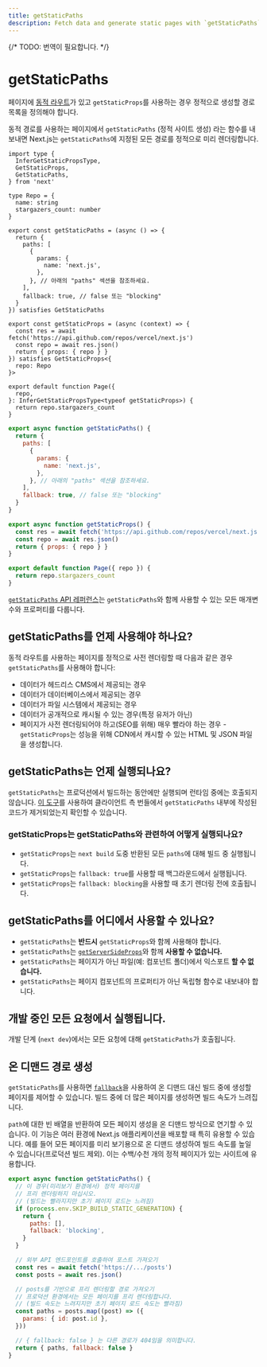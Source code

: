 ```yaml
---
title: getStaticPaths
description: Fetch data and generate static pages with `getStaticPaths`. Learn more about this API for data fetching in Next.js.
---
```


{/* TODO: 번역이 필요합니다. */}

# getStaticPaths

페이지에 [동적 라우트](/docs/pages/building-your-application/routing/dynamic-routes)가 있고 `getStaticProps`를 사용하는 경우 정적으로 생성할 경로 목록을 정의해야 합니다.

동적 경로를 사용하는 페이지에서 `getStaticPaths` (정적 사이트 생성) 라는 함수를 내보내면 Next.js는 `getStaticPaths`에 지정된 모든 경로를 정적으로 미리 렌더링합니다.

```tsx filename="pages/repo/[name].tsx" switcher
import type {
  InferGetStaticPropsType,
  GetStaticProps,
  GetStaticPaths,
} from 'next'

type Repo = {
  name: string
  stargazers_count: number
}

export const getStaticPaths = (async () => {
  return {
    paths: [
      {
        params: {
          name: 'next.js',
        },
      }, // 아래의 "paths" 섹션을 참조하세요.
    ],
    fallback: true, // false 또는 "blocking"
  }
}) satisfies GetStaticPaths

export const getStaticProps = (async (context) => {
  const res = await fetch('https://api.github.com/repos/vercel/next.js')
  const repo = await res.json()
  return { props: { repo } }
}) satisfies GetStaticProps<{
  repo: Repo
}>

export default function Page({
  repo,
}: InferGetStaticPropsType<typeof getStaticProps>) {
  return repo.stargazers_count
}
```

```jsx filename="pages/repo/[name].js" switcher
export async function getStaticPaths() {
  return {
    paths: [
      {
        params: {
          name: 'next.js',
        },
      }, // 아래의 "paths" 섹션을 참조하세요.
    ],
    fallback: true, // false 또는 "blocking"
  }
}

export async function getStaticProps() {
  const res = await fetch('https://api.github.com/repos/vercel/next.js')
  const repo = await res.json()
  return { props: { repo } }
}

export default function Page({ repo }) {
  return repo.stargazers_count
}
```

[`getStaticPaths` API 레퍼런스](/docs/pages/api-reference/functions/get-static-paths)는 `getStaticPaths`와 함께 사용할 수 있는 모든 매개변수와 프로퍼티를 다룹니다.

## getStaticPaths를 언제 사용해야 하나요?

동적 라우트를 사용하는 페이지를 정적으로 사전 렌더링할 때 다음과 같은 경우 `getStaticPaths`를 사용해야 합니다:

- 데이터가 헤드리스 CMS에서 제공되는 경우
- 데이터가 데이터베이스에서 제공되는 경우
- 데이터가 파일 시스템에서 제공되는 경우
- 데이터가 공개적으로 캐시될 수 있는 경우(특정 유저가 아닌)
- 페이지가 사전 렌더링되어야 하고(SEO를 위해) 매우 빨라야 하는 경우 - `getStaticProps`는 성능을 위해 CDN에서 캐시할 수 있는 HTML 및 JSON 파일을 생성합니다.

## getStaticPaths는 언제 실행되나요?

`getStaticPaths`는 프로덕션에서 빌드하는 동안에만 실행되며 런타임 중에는 호출되지 않습니다. [이 도구](https://next-code-elimination.vercel.app/)를 사용하여 클라이언트 측 번들에서 `getStaticPaths` 내부에 작성된 코드가 제거되었는지 확인할 수 있습니다.

### getStaticProps는 getStaticPaths와 관련하여 어떻게 실행되나요?

- `getStaticProps`는 `next build` 도중 반환된 모든 `paths`에 대해 빌드 중 실행됩니다.
- `getStaticProps`는 `fallback: true`를 사용할 때 백그라운드에서 실행됩니다.
- `getStaticProps`는 `fallback: blocking`을 사용할 때 초기 렌더링 전에 호출됩니다.

## getStaticPaths를 어디에서 사용할 수 있나요?

- `getStaticPaths`는 **반드시** `getStaticProps`와 함께 사용해야 합니다.
- `getStaticPaths`는 [`getServerSideProps`](/docs/pages/building-your-application/data-fetching/get-server-side-props)와 함께 **사용할 수 없습니다.**
- `getStaticPaths`는 페이지가 아닌 파일(예: 컴포넌트 폴더)에서 익스포트 **할 수 없습니다.**
- `getStaticPaths`는 페이지 컴포넌트의 프로퍼티가 아닌 독립형 함수로 내보내야 합니다.

## 개발 중인 모든 요청에서 실행됩니다.

개발 단계 (`next dev`)에서는 모든 요청에 대해 `getStaticPaths`가 호출됩니다.

## 온 디맨드 경로 생성

`getStaticPaths`를 사용하면 [`fallback`](/docs/pages/api-reference/functions/get-static-paths#fallback-blocking)을 사용하여 온 디맨드 대신 빌드 중에 생성할 페이지를 제어할 수 있습니다. 빌드 중에 더 많은 페이지를 생성하면 빌드 속도가 느려집니다.

`path`에 대한 빈 배열을 반환하여 모든 페이지 생성을 온 디맨드 방식으로 연기할 수 있습니다. 이 기능은 여러 환경에 Next.js 애플리케이션을 배포할 때 특히 유용할 수 있습니다. 예를 들어 모든 페이지를 미리 보기용으로 온 디맨드 생성하여 빌드 속도를 높일 수 있습니다(프로덕션 빌드 제외). 이는 수백/수천 개의 정적 페이지가 있는 사이트에 유용합니다.

```jsx filename="pages/posts/[id].js"
export async function getStaticPaths() {
  // 이 경우(미리보기 환경에서) 정적 페이지를
  // 프리 렌더링하지 마십시오.
  // (빌드는 빨라지지만 초기 페이지 로드는 느려짐)
  if (process.env.SKIP_BUILD_STATIC_GENERATION) {
    return {
      paths: [],
      fallback: 'blocking',
    }
  }

  // 외부 API 엔드포인트를 호출하여 포스트 가져오기
  const res = await fetch('https://.../posts')
  const posts = await res.json()

  // posts를 기반으로 프리 렌더링할 경로 가져오기
  // 프로덕션 환경에서는 모든 페이지를 프리 렌더링합니다.
  // (빌드 속도는 느려지지만 초기 페이지 로드 속도는 빨라짐)
  const paths = posts.map((post) => ({
    params: { id: post.id },
  }))

  // { fallback: false } 는 다른 경로가 404임을 의미합니다.
  return { paths, fallback: false }
}
```
